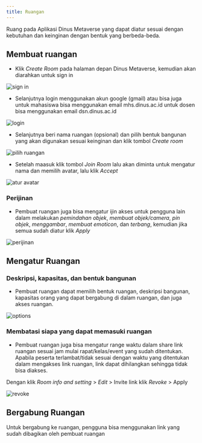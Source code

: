 ```yaml
---
title: Ruangan
---
```


Ruang pada Aplikasi Dinus Metaverse yang dapat diatur sesuai dengan kebutuhan dan keinginan dengan bentuk yang berbeda-beda.

## Membuat ruangan

- Klik _Create Room_ pada halaman depan Dinus Metaverse, kemudian akan diarahkan untuk sign in

![sign in](img/login.png)

- Selanjutnya login menggunakan akun google (gmail) atau bisa juga untuk mahasiswa bisa menggunakan email mhs.dinus.ac.id untuk dosen bisa menggunakan email dsn.dinus.ac.id

![login](img/gmail.png)

- Selanjutnya beri nama ruangan (opsional) dan pilih bentuk bangunan yang akan digunakan sesuai keinginan dan klik tombol _Create room_

![pilih ruangan](img/pilihruangan.png)

- Setelah maasuk klik tombol _Join Room_ lalu akan diminta untuk mengatur nama dan memilih avatar, lalu klik _Accept_

![atur avatar](img/joinroom.png)

### Perijinan

- Pembuat ruangan juga bisa mengatur ijin akses untuk pengguna lain dalam melakukan _pemindahan objek_, _membuat objek/camera_, _pin objek_, _menggambar_, _membuat emoticon_, dan _terbang_, kemudian jika semua sudah diatur klik _Apply_

![perijinan](img/perijinan.png)

## Mengatur Ruangan

### Deskripsi, kapasitas, dan bentuk bangunan

- Pembuat ruangan dapat memilih bentuk ruangan, deskripsi bangunan, kapasitas orang yang dapat bergabung di dalam ruangan, dan juga akses ruangan.

![options](img/options.png)

### Membatasi siapa yang dapat memasuki ruangan

- Pembuat ruangan juga bisa mengatur range waktu dalam share link ruangan sesuai jam mulai rapat/kelas/event yang sudah ditentukan. Apabila peserta terlambat/tidak sesuai dengan waktu yang ditentukan dalam mengakses link ruangan, link dapat dihilangkan sehingga tidak bisa diakses.

Dengan klik _Room info and setting_ > _Edit_ > Invite link klik _Revoke_ > Apply

![revoke](img/revoke.png)

## Bergabung Ruangan

Untuk bergabung ke ruangan, pengguna bisa menggunakan link yang sudah dibagikan oleh pembuat ruangan
